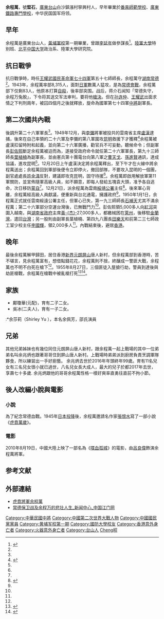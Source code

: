 {{軍人
| name = 余程萬
| image 
| Sex = 男
| birth_date        = {{birth date |1902|5|24}}
| 逝世日期   = {{death date and age|1955|8|27|1902|5|24}}
| placeofbirth= {{QING}}[[廣東|廣東]][[台山市|台山]]
| placeofdeath= {{HKG-1959}}[[新界|新界]][[元朗|元朗]]
|allegiance = {{ROC}}
|party = {{KMT}}（1924年－1950年）
|branch = [[國民革命軍|國民革命軍]]<br>[[中華民國國軍|中華民國國軍]]
|serviceyears = 1925年－1950年
|rank = 
|unit =
|commands =
|battles = [[上高會戰|上高會戰]]<br>[[常德會戰|常德會戰]]<br>[[滇南戰役|滇南戰役]]
| educate = 
*番禺師範學校
*廣東鐵路專門學校
*黃埔陸軍軍官學校第一期畢業
*國立陸軍大學特別班
*國立中山大學政治系
*國立陸軍大學研究院
*陸軍中央訓練團兵役班
| past = 
*海軍局政治部主任
*廣州石井兵工廠黨代表
*國民革命軍野戰第四十九師團長<br><span style="color: blue;">(1934年-1940年)</span>
*國民革命軍第七十四軍五十七師師長<br><span style="color: blue;">(1940年-1943年)</span>
*國民革命軍第七十四軍中將副軍長<br><span style="color: blue;">(1943年-1945年)</span>
*陸軍粵東師管司令部<br><span style="color: blue;">(1946年-1948年)</span>
*中華民國國軍第二十六軍軍長<br><span style="color: blue;">(1948年-1950年)</span>
}}

'''余程萬'''{{BD|1902年||1955年|8月27日|catIdx=Yu余}}，號'''堅石'''，[[廣東|廣東]][[台山市|台山]]白沙鎮漲村寧興村人，早年畢業於[[番禺師範學校|番禺師範學校]]、[[廣東鐵路專門學校|廣東鐵路專門學校]]，中华民国国军将领。

== 早年 ==
余程萬是廣東台山人，[[黃埔軍校|黃埔軍校]]第一期畢業，曾跟[[李延年_(民国)|李延年]]做參謀長<ref name="胡">{{cite book |author=胡士芳 |chapter=〈「異域」孤軍的原型〉 |title=《大對抗》 |location=台北 |publisher=風雲時代出版 |year=1992 }}</ref>。[[國防大學_(中華民國)|陸軍大學]]特别班、[[北平中国大学|北平中国大学]]政治系、陸軍大學研究院。

== 抗日戰爭 ==
抗日戰爭時，時任[[王耀武|王耀武]][[國民革命軍七十四軍|國民革命軍七十四軍]]第五十七師師長，余程萬守[[湖南|湖南]][[常德|常德]]<ref name=胡/>。1943年，余程萬率部8,315人，面對[[日軍|日軍]]數萬人猛攻，是為[[常德會戰|常德會戰]]，余程萬部下仅剩83人，他原本打算[[自殺|自殺]]，後率部突围。战后，蒋介石闻知「常德失守，余程万兔脫」，下令将其送交军法审判，要将他[[槍決|槍決]]。但在[[孙连仲|孙连仲]]、[[王耀武|王耀武]]出面求情之下判刑兩年，被囚四個月之後就釋放，旋命為國軍第七十四軍[[中將|中將]]副軍長。

== 第二次國共內戰 ==
後調升第二十六軍軍長<ref name=胡/>。1949年12月，與[[李彌|李彌]]將軍被投共的雲南省主席[[盧漢|盧漢]]逮捕，後來在自己率領的二十六軍及李彌的第八軍圍攻[[昆明|昆明]]救援下才獲釋<ref>{{cite news |author1=區景常 |author2=譚有維 |title=常德保衛戰及余程萬的悲壯人生 |url=http://www.jmnews.com.cn/c/2010/09/16/09/c_1095222.shtml |work=《江門日報》〈僑鄉春秋〉版 |date=2010-09-16|deadurl=yes |archiveurl=https://web.archive.org/web/20101110110418/http://www.jmnews.com.cn/c/2010/09/16/09/c_1095222.shtml |archivedate=2010-11-10 |accessdate=2010-12-18 }}</ref>余程萬被盧漢扣留時附和起義，並向第二十六軍廣播，勸官兵不可妄動，聽候命令；但副軍長[[彭佐熙|彭佐熙]]斷定余程萬被迫而為，遂接受政府命令就任第二十六軍軍長，第九十三師師長[[葉植楠|葉植楠]]為副軍長，並由憲兵第十團電台向第八軍之[[曹天戈|曹天戈]]、[[孫進賢|孫進賢]]通訊，達成協議，進攻昆明<ref name=胡/>。12月20日上午盧漢決定將余程萬釋出，至下午才在火線中將余程萬送出；余程萬回到軍部後便令立即停火，撤回部隊，不要攻入昆明的一個團，副官處處長[[許金濤|許金濤]]反對，建議即攻克昆明，固守待援<ref name=胡/>。余程萬即啟用解放軍第11軍關防，並宣佈隨軍高級人員，如不願意，即每人發給五塊袁大頭，准予各自逃命，次日移防[[蒙自|蒙自]]<ref name=胡/>。12月21日，派余程萬為雲南[[綏靖公署|綏靖公署]]主任<ref>{{cite news |title=《總統府公報》第貳肆伍號 |editors=總統府第五局 |date=1949-12-31 }}</ref>。後來軍心背離，余程萬經高級人員獻議，便重新與台北通電，擁護政府<ref name=胡/>。1950年1月1日，余程萬正式就任雲南綏遠公署主任，但軍心已失，第一九三師師長[[石補天|石補天]]尤其不滿余程萬；第二十六軍部分空運台灣後，已無戰鬥力<ref name=胡/>。彭佐熙領5,000多人向[[紅河|紅河]]突圍入越南，與[[湖南省政府|湖南省政府]]主席[[黃杰_(將軍)|黃-{杰}-]]27,000多人，都繳械困在[[萊州|萊州]]，後移駐[[金蘭灣|金蘭灣]]，遣回[[台灣|台灣]]；另一股則由副軍長葉植楠、第四九八團長[[田樂天|田樂天]]和前第二三七師政工室少校主任[[李國輝|李國輝]]，領2,000多人<ref name=胡/>。內戰結束後，避居[[香港|香港]]。

== 晚年 ==
最後余程萬解甲歸田，居住香港[[新界|新界]][[元朗|元朗]][[屏山_(香港)|屏山]]唐人新村，但余程萬部到香港時，苦不堪言，見余程萬富有，想借點錢花花，余程萬則不捨，終釀成一警匪大戰，余程萬也不明不白死在槍下<ref name=胡/>。1955年8月27日，三個匪徒入屋搶行劫，警員到達後與劫匪槍戰，余程萬在槍戰中被亂槍打死<ref name="陳敬堂2014">{{cite book |author=陳敬堂 |title=寫給香港人的中國現代史 |url=http://books.google.com/books?id=0E-_BQAAQBAJ&pg=PA141 |date=2014-07-15 |publisher=中華書局 |location=香港 |isbn=978-988-8290-82-6 |page=141 }}</ref><ref>{{cite news |url=http://zhidao.baidu.com/question/17624288.html |title=余程萬怎麼死的 |accessdate=2016-09-25 |archive-date=2020-07-26 |archive-url=https://web.archive.org/web/20200726185849/https://zhidao.baidu.com/question/17624288.html |dead-url=no }}</ref>。

==家族==
*鄺瓊華(元配)，育有二子二女。
*吳冰(二夫人)，育有一子二女。
:*余莎莉（Shirley Yu ），本名余佩芳，邵氏演員

==兄弟==
其他兄弟姊妹也有幾位同住元朗屏山唐人新村，跟余程萬一起上戰場的其中一位弟弟名叫余兆炳也跟著哥哥住到屏山唐人新村。上戰場時弟弟派到廚房負責烹調軍隊夥食，所以練習出一手好廚藝。 余兆炳去世於2016年年頭終年99歲。育有11名兒女有三名兒女很小就已過世，八名兒女長大成人，最大的兒子於都2017年去世，享壽七十多歲. 
余兆炳跟他的哥哥余程萬性格一樣好爽率直勇往直前不拘小節。

==後人改編小說與電影==
===小說===
為了紀念常德血戰。1945年[[日本投降|日本投降]]後，余程萬邀請名作家[[張恨水|張恨水]]寫了一部小說《[[虎賁萬歲|虎賁萬歲]]》。
===電影===
2010年8月19日，中國大陸上映了一部名為《[[喋血孤城|喋血孤城]]》的電影，由[[呂良偉|呂良偉]]飾演余程萬將軍。

== 参考文献 ==
{{reflist|2}}

== 外部連結 ==
*[http://big5.huaxia.com/thjq/wzzdlj/2008/01/21436.html 虎賁將軍余程萬]{{Wayback|url=http://big5.huaxia.com/thjq/wzzdlj/2008/01/21436.html |date=20130226042909 }}
*[https://web.archive.org/web/20101110110418/http://www.jmnews.com.cn/c/2010/09/16/09/c_1095222.shtml 常德保卫战及余程万的悲壮人生_新闻中心_中国江门网]

{{中國國民黨陸軍軍官學校第一期學生}}
{{Authority control}}

{{DEFAULTSORT:Yu余}}
[[Category:中華民國中將|Category:中華民國中將]]
[[Category:中國第二次世界大戰人物|Category:中國第二次世界大戰人物]]
[[Category:中國國民黨黨員|Category:中國國民黨黨員]]
[[Category:黄埔军校第一期|Category:黄埔军校第一期]]
[[Category:國防大學校友|Category:國防大學校友]]
[[Category:香港意外身亡者|Category:香港意外身亡者]]
[[Category:火器意外身亡者|Category:火器意外身亡者]]
[[Category:台山人|Category:台山人]]
[[Category:余姓|Cheng程]]